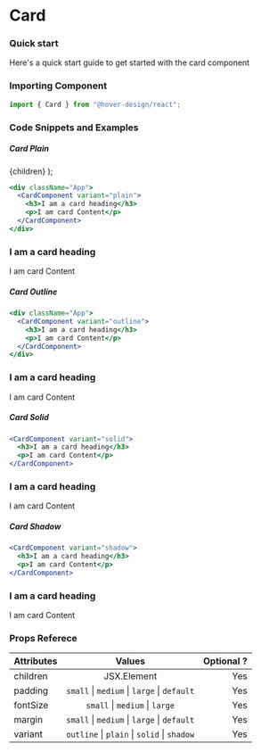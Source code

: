 # Card

### Quick start

Here's a quick start guide to get started with the card component

### Importing Component

```jsx
import { Card } from "@hover-design/react";
```

### Code Snippets and Examples

##### Card Plain

  <Card variant={variant}>{children}</Card>
);

```jsx
<div className="App">
  <CardComponent variant="plain">
    <h3>I am a card heading</h3>
    <p>I am card Content</p>
  </CardComponent>
</div>
```

<!-- ![Button](https://i.imgur.com/BeBATSh.jpg) -->

<CardComponent variant="plain">
  <h3>I am a card heading</h3>
  <p>I am card Content</p>
</CardComponent>

##### Card Outline

```jsx
<div className="App">
  <CardComponent variant="outline">
    <h3>I am a card heading</h3>
    <p>I am card Content</p>
  </CardComponent>
</div>
```

<!-- ![Button](https://i.imgur.com/iGIVhXN.jpg) -->

<CardComponent variant="outline">
  <h3>I am a card heading</h3>
  <p>I am card Content</p>
</CardComponent>

##### Card Solid

```jsx
<CardComponent variant="solid">
  <h3>I am a card heading</h3>
  <p>I am card Content</p>
</CardComponent>
```

<!-- ![Button](https://i.imgur.com/AbrmEdn.jpg) -->

<CardComponent variant="solid">
  <h3>I am a card heading</h3>
  <p>I am card Content</p>
</CardComponent>

##### Card Shadow

```jsx
<CardComponent variant="shadow">
  <h3>I am a card heading</h3>
  <p>I am card Content</p>
</CardComponent>
```

<!-- ![Button](https://i.imgur.com/iPfqa7x.jpg) -->

<CardComponent variant="shadow">
  <h3>I am a card heading</h3>
  <p>I am card Content</p>
</CardComponent>

### Props Referece

| Attributes |                         Values                          | Optional ? |
| :--------- | :-----------------------------------------------------: | ---------: |
| children   |                       JSX.Element                       |        Yes |
| padding    | `small` &#124; `medium` &#124; `large` &#124; `default` |        Yes |
| fontSize   |         `small` &#124; `medium` &#124; `large`          |        Yes |
| margin     | `small` &#124; `medium` &#124; `large` &#124; `default` |        Yes |
| variant    | `outline` &#124; `plain` &#124; `solid` &#124; `shadow` |        Yes |

